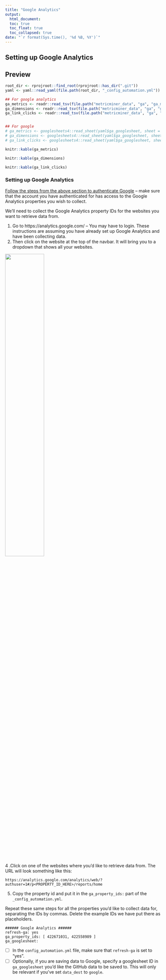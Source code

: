 ```yaml
---
title: "Google Analytics"
output: 
  html_document:
  toc: true
  toc_float: true
  toc_collapsed: true
date: "`r format(Sys.time(), '%d %B, %Y')`"
---
```


## Setting up Google Analytics

## Preview

```r
root_dir <- rprojroot::find_root(rprojroot::has_dir(".git"))
yaml <- yaml::read_yaml(file.path(root_dir, "_config_automation.yml"))

## For google analytics
ga_metrics <- readr::read_tsv(file.path("metricminer_data", "ga", "ga_metrics.tsv"))
ga_dimensions <- readr::read_tsv(file.path("metricminer_data", "ga", "ga_dimensions.tsv"))
ga_link_clicks <- readr::read_tsv(file.path("metricminer_data", "ga", "ga_link_clicks.tsv"))


## For google 
# ga_metrics <- googlesheets4::read_sheet(yaml$ga_googlesheet, sheet = "metrics")
# ga_dimensions <- googlesheets4::read_sheet(yaml$ga_googlesheet, sheet = "dimensions")
# ga_link_clicks <- googlesheets4::read_sheet(yaml$ga_googlesheet, sheet = "link_clicks")
```

```r
knitr::kable(ga_metrics)
```


```r
knitr::kable(ga_dimensions)
```


```r
knitr::kable(ga_link_clicks)
```

### Setting up Google Analytics

[Follow the steps from the above section to authenticate Google](#setting-up-google-authentication) -- make sure that the account you have authenticated for has access to the Google Analytics properties you wish to collect.

We'll need to collect the Google Analytics property IDs for the websites you want to retrieve data from.

1. Go to https://analytics.google.com/ -- You may have to login. These instructions are assuming you have already set up Google Analytics and have been collecting data.
2. Then click on the website at the top of the navbar. It will bring you to a dropdown that shows all your websites.

<img src = "resources/images/google-analytics-dropdown.png" width = "50%">

4 .Click on one of the websites where you'd like to retrieve data from. The URL will look something like this:
```
https://analytics.google.com/analytics/web/?authuser=1#/p<PROPERTY_ID_HERE>/reports/home
```
5. Copy the property id and put it in the `ga_property_ids:` part of the `_config_automation.yml`.

Repeat these same steps for all the properties you'd like to collect data for, separating the IDs by commas. Delete the example IDs we have put there as placeholders.

```
###### Google Analytics ######
refresh-ga: yes
ga_property_ids: [ 422671031, 422558989 ]
ga_googlesheet:
```

- [ ] In the `config_automation.yml` file, make sure that `refresh-ga` is set to "yes".
- [ ] Optionally, if you are saving data to Google, specify a googlesheet ID in `ga_googlesheet` you'd like the GitHub data to be saved to. This will only be relevant if you've set `data_dest` to `google`.
